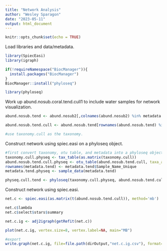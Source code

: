```yaml
---
title: "Network Analysis"
author: "Wesley Sparagon"
date: "2023-05-11"
output: html_document
---
```


```r
knitr::opts_chunk$set(echo = TRUE)
```

Load libraries and data/metadata.

```r
library(SpiecEasi)
library(igraph)

if(!requireNamespace("BiocManager")){
  install.packages("BiocManager")
}
BiocManager::install("phyloseq")

library(phyloseq)

```

Work up abund.nosub.coral.tend.cull1 to include water samples for network visualization.

```r
abund.nosub.tend <- abund.nosub2[,colnames(abund.nosub2) %in% metadata.tend$Sample_Name_Unique] #subset for just tend samples

abund.nosub.tend.cull <- abund.nosub.tend[rownames(abund.nosub.tend) %in% rownames(abund.nosub.coral.tend.cull1),] #subset for just 159 ASVs run thru DESEQ2

#use taxonomy.cull as the taxonomy.
```


Construct network using spiec.easi on a phyloseq object.

```r
#first convert taxonomy, otu table, and metadata into a phyloseq object.
taxonomy.cull.physeq <- tax_table(as.matrix(taxonomy.cull))
abund.nosub.tend.cull.physeq <- otu_table(abund.nosub.tend.cull, taxa_are_rows=T)
rownames(metadata.tend) <- metadata.tend$Sample_Name_Unique
metadata.tend.physeq <- sample_data(metadata.tend)

physeq.cull.tend <- phyloseq(taxonomy.cull.physeq, abund.nosub.tend.cull.physeq, metadata.tend.physeq)

```




Construct network using spiec.easi.

```r
net.c <- spiec.easi(as.matrix(t(abund.nosub.tend.cull)), method='mb')

net.c$lambda
net.c$select$stars$summary

net.c.ig <- adj2igraph(getRefit(net.c))

plot(net.c.ig, vertex.size=8, vertex.label=NA, main="MB")

#export
write.graph(net.c.ig, file=file.path(dirOutput,"net.c.ig.csv"), format="ncol")
```

